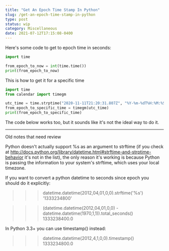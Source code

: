 ```yaml
---
title: "Get An Epoch Time Stamp In Python"
slug: /get-an-epoch-time-stamp-in-python
type: post
status: wip
category: Miscellaneous
date: 2021-07-12T17:15:08-0400
---
```


Here's some code to get to epoch time in seconds:


```python
import time

from_epoch_to_now = int(time.time())
print(from_epoch_to_now)
```

This is how to get it for a specific time

```python
import time
from calendar import timegm

utc_time = time.strptime("2020-11-11T21:20:31.807Z", "%Y-%m-%dT%H:%M:%S.%fZ")
from_epoch_to_specific_time = timegm(utc_time)
print(from_epoch_to_specific_time)
```




The code below works too, but it sounds like it's not the ideal way to do it. 

---

Old notes that need review

Python doesn't actually support %s as an argument to strftime (if you check at http://docs.python.org/library/datetime.html#strftime-and-strptime-behavior it's not in the list), the only reason it's working is because Python is passing the information to your system's strftime, which uses your local timezone.

If you want to convert a python datetime to seconds since epoch you should do it explicitly:

>>> datetime.datetime(2012,04,01,0,0).strftime('%s')
'1333234800'

>>> (datetime.datetime(2012,04,01,0,0) - datetime.datetime(1970,1,1)).total_seconds()
1333238400.0

In Python 3.3+ you can use timestamp() instead:

>>> datetime.datetime(2012,4,1,0,0).timestamp()
1333234800.0